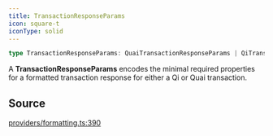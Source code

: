 ```yaml
---
title: TransactionResponseParams
icon: square-t
iconType: solid
---
```


```ts
type TransactionResponseParams: QuaiTransactionResponseParams | QiTransactionResponseParams;
```

A **TransactionResponseParams** encodes the minimal required properties for a formatted transaction response for
either a Qi or Quai transaction.

## Source

[providers/formatting.ts:390](https://github.com/dominant-strategies/quais.js/blob/35fe6504b04c7e2a611071dcdeb2930773768d6d/src/providers/formatting.ts#L390)
